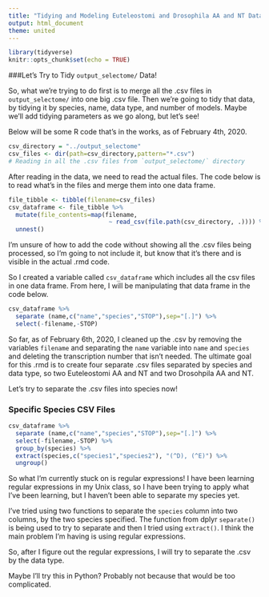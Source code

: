 ```yaml
---
title: "Tidying and Modeling Euteleostomi and Drosophila AA and NT Data"
output: html_document
theme: united
---
```


```r
library(tidyverse)
knitr::opts_chunk$set(echo = TRUE)
```

###Let's Try to Tidy `output_selectome/` Data!

So, what we're trying to do first is to merge all the .csv files in `output_selectome/` into one big .csv file. 
Then we're going to tidy that data, by tidying it by species, name, data type, and number of models. Maybe we'll add tidying parameters as we go along, but let's see!

Below will be some R code that's in the works, as of February 4th, 2020.

```r
csv_directory = "../output_selectome"
csv_files <- dir(path=csv_directory,pattern="*.csv")
# Reading in all the .csv files from `output_selectome/` directory
```

After reading in the data, we need to read the actual files. The code below is to read what's in the files and merge them into one data frame.

```r

file_tibble <- tibble(filename=csv_files) 
csv_dataframe <- file_tibble %>%
  mutate(file_contents=map(filename,
                            ~ read_csv(file.path(csv_directory, .)))) %>%
  unnest() 

```

I'm unsure of how to add the code without showing all the .csv files being processed, so I'm going to not include it, but know that it's there and is visible in the actual .rmd code.

So I created a variable called `csv_dataframe` which includes all the csv files in one data frame. From here, I will be manipulating that data frame in the code below.


``` r
csv_dataframe %>%
  separate (name,c("name","species","STOP"),sep="[.]") %>%
  select(-filename,-STOP) 
```

So far, as of February 6th, 2020, I cleaned up the .csv by removing the variables `filename` and separating the `name` variable into `name` and `species` and deleting the transcription number that isn't needed. The ultimate goal for this .rmd is to create four separate .csv files separated by species and data type, so two Euteleostomi AA and NT and two Drosohpila AA and NT.

Let's try to separate the .csv files into species now!

### Specific Species CSV Files

```r
csv_dataframe %>%
  separate (name,c("name","species","STOP"),sep="[.]") %>%
  select(-filename,-STOP) %>%
  group_by(species) %>%
  extract(species,c("species1","species2"), "(^D), (^E)") %>%
  ungroup()

```

So what I'm currently stuck on is regular expressions! I have been learning regular expressions in my Unix class, so I have been trying to apply what I've been learning, but I haven't been able to separate my species yet.

I've tried using two functions to separate the `species` column into two columns, by the two species specified. The function from dplyr `separate()` is being used to try to separate and then I tried using `extract()`. I think the main problem I'm having is using regular expressions.

So, after I figure out the regular expressions, I will try to separate the .csv by the data type.

Maybe I'll try this in Python? Probably not because that would be too complicated.















